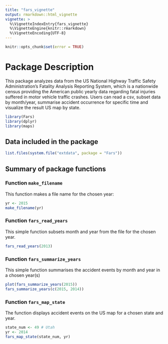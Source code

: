 ```yaml
---
title: "fars_vignette"
output: rmarkdown::html_vignette
vignette: >
  %\VignetteIndexEntry{fars_vignette}
  %\VignetteEngine{knitr::rmarkdown}
  %\VignetteEncoding{UTF-8}
---
```


```r
knitr::opts_chunk$set(error = TRUE)
```

# Package Description

This package analyzes data from the US National Highway Traffic Safety Administration's Fatality Analysis Reporting System, which is a nationwide census providing the American public yearly data regarding fatal injuries suffered in motor vehicle traffic crashes. Users can read a csv, subset data by month/year, summarise accident occurrence for specific time and visualize the result US map by state.


```r
library(Fars)
library(dplyr)
library(maps)
```

## Data included in the package

```r
list.files(system.file("extdata", package = "Fars"))
```


## Summary of package functions

### Function `make_filename`

This function makes a file name for the chosen year:

```r
yr <- 2015
make_filename(yr)
```

### Function `fars_read_years`

This simple function subsets month and year from the file for the chosen year.

```r
fars_read_years(2013)
```


### Function `fars_summarize_years`

This simple function summarises the accident events by month and year in a chosen year(s)

```r
plot(fars_summarize_years(2015))
fars_summarize_years(c(2015, 2014))
```

### Function `fars_map_state`

The function displays accident events on the US map for a chosen state and year.

```r
state_num <- 49 # Utah
yr <- 2014
fars_map_state(state_num, yr)
```

